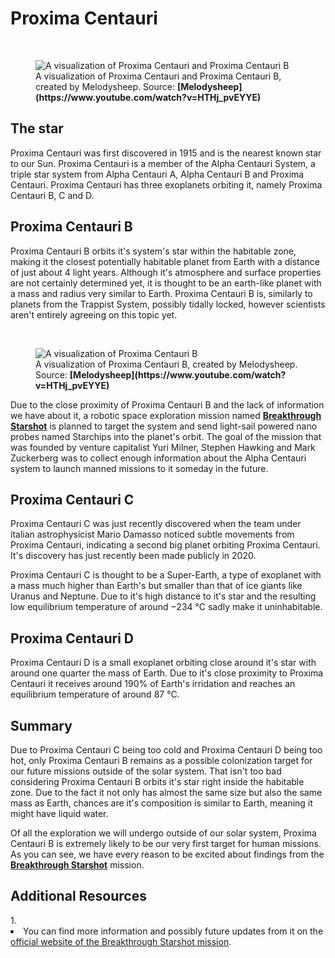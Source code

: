 
# Proxima Centauri

<br/>
<figure>
<Image src={require(".//../../../resources/images/melody2.png")} alt="A visualization of Proxima Centauri and Proxima Centauri B" />
<figcaption style={{ color: "rgb(156, 156, 156)", fontSize: "14px", marginTop: "2px" }}>A visualization of Proxima Centauri and Proxima Centauri B, created by Melodysheep. Source: <strong>[Melodysheep](https://www.youtube.com/watch?v=HTHj_pvEYYE)</strong></figcaption>
</figure>

## The star
Proxima Centauri was first discovered in 1915 and is the nearest known star to our Sun. Proxima Centauri is a member of the Alpha Centauri System, a triple star system from Alpha Centauri A, Alpha Centauri B and Proxima Centauri. Proxima Centauri has three exoplanets orbiting it, namely Proxima Centauri B, C and D.

## Proxima Centauri B
Proxima Centauri B orbits it's system's star within the habitable zone, making it the closest potentially habitable planet from Earth with a distance of just about 4 light years. Although it's atmosphere and surface properties are not certainly determined yet, it is thought to be an earth-like planet with a mass and radius very similar to Earth. Proxima Centauri B is, similarly to planets from the Trappist System, possibly tidally locked, however scientists aren't entirely agreeing on this topic yet. 

<br/>
<figure>
<Image src={require(".//../../../resources/images/proximacentaurib.png")} alt="A visualization of Proxima Centauri B" />
<figcaption style={{ color: "rgb(156, 156, 156)", fontSize: "14px", marginTop: "2px" }}>A visualization of Proxima Centauri B, created by Melodysheep. Source: <strong>[Melodysheep](https://www.youtube.com/watch?v=HTHj_pvEYYE)</strong></figcaption>
</figure>

Due to the close proximity of Proxima Centauri B and the lack of information we have about it, a robotic space exploration mission named <strong>[Breakthrough Starshot](https://breakthroughinitiatives.org/initiative/3)</strong> is planned to target the system and send light-sail powered nano probes named Starchips into the planet's orbit. The goal of the mission that was founded by venture capitalist Yuri Milner, Stephen Hawking and Mark Zuckerberg was to collect enough information about the Alpha Centauri system to launch manned missions to it someday in the future.

## Proxima Centauri C
Proxima Centauri C was just recently discovered when the team under italian astrophysicist Mario Damasso noticed subtle movements from Proxima Centauri, indicating a second big planet orbiting Proxima Centauri. It's discovery has just recently been made publicly in 2020.

Proxima Centauri C is thought to be a Super-Earth, a type of exoplanet with a mass much higher than Earth's but smaller than that of ice giants like Uranus and Neptune. Due to it's high distance to it's star and the resulting low equilibrium temperature of around −234 °C sadly make it uninhabitable.

## Proxima Centauri D 
Proxima Centauri D is a small exoplanet orbiting close around it's star with around one quarter the mass of Earth. Due to it's close proximity to Proxima Centauri it receives around 190% of Earth's irridation and reaches an equilibrium temperature of around 87 °C.

## Summary
Due to Proxima Centauri C being too cold and Proxima Centauri D being too hot, only Proxima Centauri B remains as a possible colonization target for our future missions outside of the solar system. That isn't too bad considering Proxima Centauri B orbits it's star right inside the habitable zone. Due to the fact it not only has almost the same size but also the same mass as Earth, chances are it's composition is similar to Earth, meaning it might have liquid water.

Of all the exploration we will undergo outside of our solar system, Proxima Centauri B is extremely likely to be our very first target for human missions. As you can see, we have every reason to be excited about findings from the <strong>[Breakthrough Starshot](https://breakthroughinitiatives.org/initiative/3)</strong> mission.


## Additional Resources
<AdditionalResources>
  <div>
    <span>1. </span><li>You can find more information and possibly future updates from it on the <a href="https://breakthroughinitiatives.org/initiative/3" target="_blank">official website of the Breakthrough Starshot mission</a>.</li>
  </div>
</AdditionalResources>